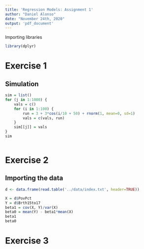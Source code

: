 ```yaml
---
title: 'Regression Models: Assignment 1'
author: "Daniel Alonso"
date: "November 24th, 2020"
output: 'pdf_document'
---
```


Importing libraries

```r
library(dplyr)
```

# Exercise 1

## Simulation

```r
sim = list()
for (j in 1:1000) {
    vals = c()
    for (i in 1:100) {
        run = 3 + 3*cos(i/10 + 50) + rnorm(1, mean=0, sd=1)
        vals = c(vals, run)
    }
    sim[[j]] = vals
}
sim
```

```r
```

# Exercise 2

## Importing the data

```r
d <- data.frame(read.table('../data/index.txt', header=TRUE))
```

```r
X = d$PovPct
Y = d$Brth15to17
beta1 = cov(X, Y)/var(X)
beta0 = mean(Y) - beta1*mean(X)
beta1
beta0
```

# Exercise 3

